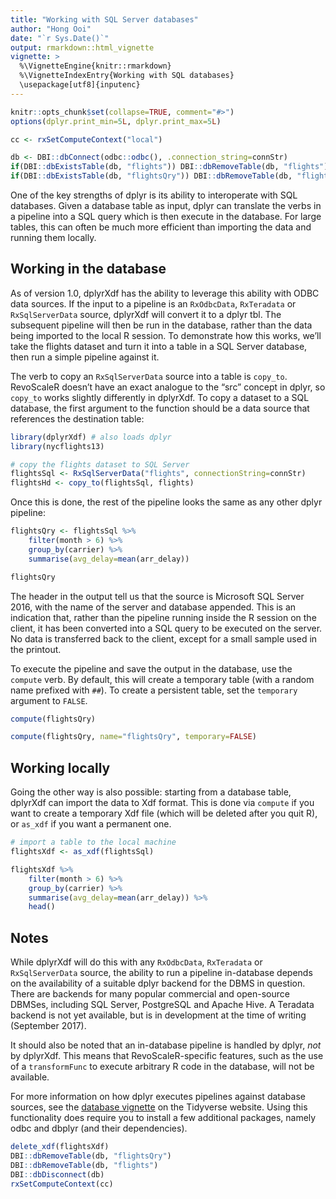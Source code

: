 ```yaml
---
title: "Working with SQL Server databases"
author: "Hong Ooi"
date: "`r Sys.Date()`"
output: rmarkdown::html_vignette
vignette: >
  %\VignetteEngine{knitr::rmarkdown}
  %\VignetteIndexEntry{Working with SQL databases}
  \usepackage[utf8]{inputenc}
---
```


<!-- define 'connStr' in the R session if you want to build this vignette -->

```r
knitr::opts_chunk$set(collapse=TRUE, comment="#>")
options(dplyr.print_min=5L, dplyr.print_max=5L)

cc <- rxSetComputeContext("local")

db <- DBI::dbConnect(odbc::odbc(), .connection_string=connStr)
if(DBI::dbExistsTable(db, "flights")) DBI::dbRemoveTable(db, "flights")
if(DBI::dbExistsTable(db, "flightsQry")) DBI::dbRemoveTable(db, "flightsQry")
```
One of the key strengths of dplyr is its ability to interoperate with SQL databases. Given a database table as input, dplyr can translate the verbs in a pipeline into a SQL query which is then execute in the database. For large tables, this can often be much more efficient than importing the data and running them locally.

## Working in the database

As of version 1.0, dplyrXdf has the ability to leverage this ability with ODBC data sources. If the input to a pipeline is an `RxOdbcData`, `RxTeradata` or `RxSqlServerData` source, dplyrXdf will convert it to a dplyr tbl. The subsequent pipeline will then be run in the database, rather than the data being imported to the local R session. To demonstrate how this works, we'll take the flights dataset and turn it into a table in a SQL Server database, then run a simple pipeline against it.

The verb to copy an `RxSqlServerData` source into a table is `copy_to`. RevoScaleR doesn't have an exact analogue to the "src" concept in dplyr, so `copy_to` works slightly differently in dplyrXdf. To copy a dataset to a SQL database, the first argument to the function should be a data source that references the destination table:

```r
library(dplyrXdf) # also loads dplyr
library(nycflights13)

# copy the flights dataset to SQL Server
flightsSql <- RxSqlServerData("flights", connectionString=connStr)
flightsHd <- copy_to(flightsSql, flights)
```

Once this is done, the rest of the pipeline looks the same as any other dplyr pipeline:

```r
flightsQry <- flightsSql %>%
    filter(month > 6) %>%
    group_by(carrier) %>%
    summarise(avg_delay=mean(arr_delay))

flightsQry
```

The header in the output tell us that the source is Microsoft SQL Server 2016, with the name of the server and database appended. This is an indication that, rather than the pipeline running inside the R session on the client, it has been converted into a SQL query to be executed on the server. No data is transferred back to the client, except for a small sample used in the printout.

To execute the pipeline and save the output in the database, use the `compute` verb. By default, this will create a temporary table (with a random name prefixed with `##`). To create a persistent table, set the `temporary` argument to `FALSE`.

```r
compute(flightsQry)

compute(flightsQry, name="flightsQry", temporary=FALSE)
```

## Working locally

Going the other way is also possible: starting from a database table, dplyrXdf can import the data to Xdf format. This is done via `compute` if you want to create a temporary Xdf file (which will be deleted after you quit R), or `as_xdf` if you want a permanent one.

```r
# import a table to the local machine
flightsXdf <- as_xdf(flightsSql)

flightsXdf %>%
    filter(month > 6) %>%
    group_by(carrier) %>%
    summarise(avg_delay=mean(arr_delay)) %>%
    head()
```


## Notes

While dplyrXdf will do this with any `RxOdbcData`, `RxTeradata` or `RxSqlServerData` source, the ability to run a pipeline in-database depends on the availability of a suitable dplyr backend for the DBMS in question. There are backends for many popular commercial and open-source DBMSes, including SQL Server, PostgreSQL and Apache Hive. A Teradata backend is not yet available, but is in development at the time of writing (September 2017).

It should also be noted that an in-database pipeline is handled by dplyr, _not_ by dplyrXdf. This means that RevoScaleR-specific features, such as the use of a `transformFunc` to execute arbitrary R code in the database, will not be available.

For more information on how dplyr executes pipelines against database sources, see the [database vignette](http://dbplyr.tidyverse.org/articles/dbplyr.html) on the Tidyverse website. Using this functionality does require you to install a few additional packages, namely odbc and dbplyr (and their dependencies).


```r
delete_xdf(flightsXdf)
DBI::dbRemoveTable(db, "flightsQry")
DBI::dbRemoveTable(db, "flights")
DBI::dbDisconnect(db)
rxSetComputeContext(cc)
```
